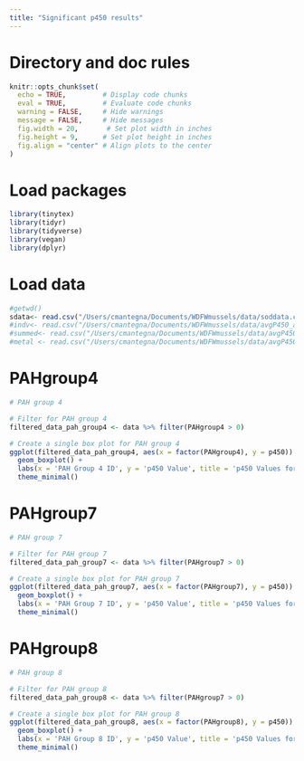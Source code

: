 ```yaml
---
title: "Significant p450 results"
---
```


# Directory and doc rules

```r

knitr::opts_chunk$set(
  echo = TRUE,         # Display code chunks
  eval = TRUE,         # Evaluate code chunks
  warning = FALSE,     # Hide warnings
  message = FALSE,     # Hide messages
  fig.width = 20,       # Set plot width in inches
  fig.height = 9,      # Set plot height in inches
  fig.align = "center" # Align plots to the center
)

```

# Load packages

```r
library(tinytex)
library(tidyr)
library(tidyverse)
library(vegan)
library(dplyr)

```

# Load data

```r

#getwd()
sdata<- read.csv("/Users/cmantegna/Documents/WDFWmussels/data/soddata.csv")
#indv<- read.csv("/Users/cmantegna/Documents/WDFWmussels/data/avgP450_analytes.csv")
#summed<- read.csv("/Users/cmantegna/Documents/WDFWmussels/data/avgP450_analytes2.csv")
#metal <- read.csv("/Users/cmantegna/Documents/WDFWmussels/data/avgP450_metals.csv")
```

# PAHgroup4
```r
# PAH group 4

# Filter for PAH group 4
filtered_data_pah_group4 <- data %>% filter(PAHgroup4 > 0)

# Create a single box plot for PAH group 4
ggplot(filtered_data_pah_group4, aes(x = factor(PAHgroup4), y = p450)) +
  geom_boxplot() +
  labs(x = 'PAH Group 4 ID', y = 'p450 Value', title = 'p450 Values for PAH Group 4') +
  theme_minimal()


```

# PAHgroup7
```r
# PAH group 7

# Filter for PAH group 7
filtered_data_pah_group7 <- data %>% filter(PAHgroup7 > 0)

# Create a single box plot for PAH group 7
ggplot(filtered_data_pah_group7, aes(x = factor(PAHgroup7), y = p450)) +
  geom_boxplot() +
  labs(x = 'PAH Group 7 ID', y = 'p450 Value', title = 'p450 Values for PAH Group 7') +
  theme_minimal()


```
# PAHgroup8
```r
# PAH group 8

# Filter for PAH group 8
filtered_data_pah_group8 <- data %>% filter(PAHgroup7 > 0)

# Create a single box plot for PAH group 8
ggplot(filtered_data_pah_group8, aes(x = factor(PAHgroup8), y = p450)) +
  geom_boxplot() +
  labs(x = 'PAH Group 8 ID', y = 'p450 Value', title = 'p450 Values for PAH Group 8') +
  theme_minimal()

```
